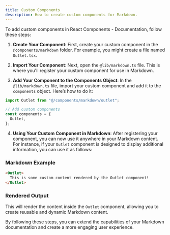 ```yaml
---
title: Custom Components
description: How to create custom components for Markdown.
---
```


To add custom components in React Components - Documentation, follow these steps:

1. **Create Your Component**: First, create your custom component in the `@components/markdown` folder. For example, you might create a file named `Outlet.tsx`.

2. **Import Your Component**: Next, open the `@lib/markdown.ts` file. This is where you'll register your custom component for use in Markdown.

3. **Add Your Component to the Components Object**: In the `@lib/markdown.ts` file, import your custom component and add it to the `components` object. Here’s how to do it:

```ts
import Outlet from "@/components/markdown/outlet";

// Add custom components
const components = {
  Outlet,
};
```

4. **Using Your Custom Component in Markdown**: After registering your component, you can now use it anywhere in your Markdown content. For instance, if your `Outlet` component is designed to display additional information, you can use it as follows:

### Markdown Example

```markdown
<Outlet>
  This is some custom content rendered by the Outlet component!
</Outlet>
```

### Rendered Output

This will render the content inside the `Outlet` component, allowing you to create reusable and dynamic Markdown content.


By following these steps, you can extend the capabilities of your Markdown documentation and create a more engaging user experience.
